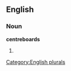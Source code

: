 
==English==

===Noun===
'''centreboards'''

# {{plural of|[[centreboard]]}}

[[Category:English plurals]]